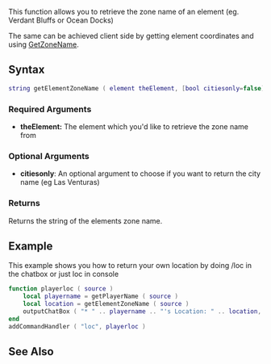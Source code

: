 {{Server function}}

This function allows you to retrieve the zone name of an element (eg. Verdant Bluffs or Ocean Docks)

The same can be achieved client side by getting element coordinates and using [[/GetZoneName.md|GetZoneName]].

==Syntax==
<syntaxhighlight lang="lua">
string getElementZoneName ( element theElement, [bool citiesonly=false] )
</syntaxhighlight>
{{OOP||[[/element.md|element]]:getZoneName||}}

===Required Arguments===
*'''theElement:''' The element which you'd like to retrieve the zone name from

===Optional Arguments===
{{OptionalArg}}
*'''citiesonly''': An optional argument to choose if you want to return the city name (eg Las Venturas)

===Returns===
Returns the string of the elements zone name.

==Example==
This example shows you how to return your own location by doing /loc in the chatbox or just loc in console
<syntaxhighlight lang="lua">
function playerloc ( source )
    local playername = getPlayerName ( source )
    local location = getElementZoneName ( source )
    outputChatBox ( "* " .. playername .. "'s Location: " .. location, getRootElement(), 0, 255, 255 ) -- Output the player's name and zone name
end
addCommandHandler ( "loc", playerloc )
</syntaxhighlight>

==See Also==
{{Element functions}}